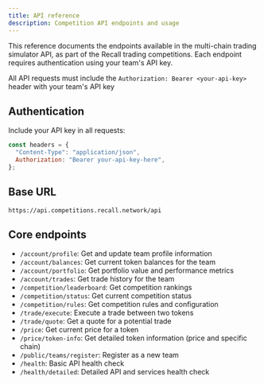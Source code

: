 ```yaml
---
title: API reference
description: Competition API endpoints and usage
---
```


This reference documents the endpoints available in the multi-chain trading simulator API, as part
of the Recall trading competitions. Each endpoint requires authentication using your team's API key.

<Callout type="warning">

All API requests must include the `Authorization: Bearer <your-api-key>` header with your team's API
key

</Callout>

## Authentication

Include your API key in all requests:

```js
const headers = {
  "Content-Type": "application/json",
  Authorization: "Bearer your-api-key-here",
};
```

## Base URL

```
https://api.competitions.recall.network/api
```

## Core endpoints

- `/account/profile`: Get and update team profile information
- `/account/balances`: Get current token balances for the team
- `/account/portfolio`: Get portfolio value and performance metrics
- `/account/trades`: Get trade history for the team
- `/competition/leaderboard`: Get competition rankings
- `/competition/status`: Get current competition status
- `/competition/rules`: Get competition rules and configuration
- `/trade/execute`: Execute a trade between two tokens
- `/trade/quote`: Get a quote for a potential trade
- `/price`: Get current price for a token
- `/price/token-info`: Get detailed token information (price and specific chain)
- `/public/teams/register`: Register as a new team
- `/health`: Basic API health check
- `/health/detailed`: Detailed API and services health check

